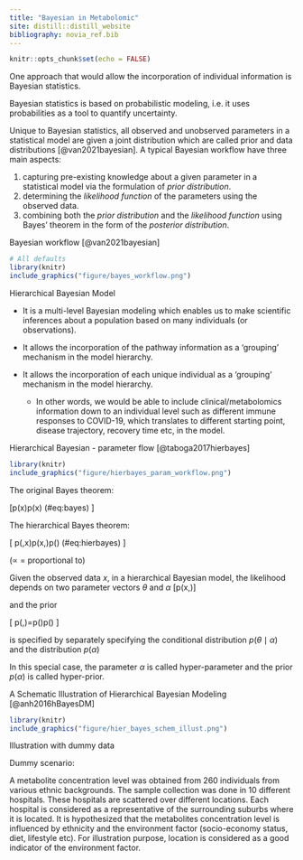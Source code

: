 ```yaml
---
title: "Bayesian in Metabolomic"
site: distill::distill_website
bibliography: novia_ref.bib
---
```


```r
knitr::opts_chunk$set(echo = FALSE)

```
One approach that would allow the incorporation of individual information is Bayesian statistics. 

Bayesian statistics is based on probabilistic modeling, i.e. it uses probabilities as a tool to quantify uncertainty. 

Unique to Bayesian statistics, all observed and unobserved parameters in a statistical model are given a joint distribution which are called prior and data distributions [@van2021bayesian]. A typical Bayesian workflow have three main aspects: 

1. capturing pre-existing knowledge about a given parameter in a statistical model via the formulation of *prior distribution*. 
2. determining the *likelihood function* of the parameters using the observed data. 
3. combining both the *prior distribution* and the *likelihood function* using Bayes' theorem in the form of the *posterior distribution*. 

Bayesian workflow [@van2021bayesian]

```r
# All defaults
library(knitr)
include_graphics("figure/bayes_workflow.png")
```

Hierarchical Bayesian Model 

- It is a multi-level Bayesian modeling which enables us to make scientific inferences about a population based on many individuals (or observations).

- It allows the incorporation of the pathway information as a 'grouping' mechanism in the model hierarchy. 

- It allows the incorporation of each unique individual as a 'grouping' mechanism in the model hierarchy. 
  - In other words, we would be able to include clinical/metabolomics information down to an individual level such as different immune responses to COVID-19, which translates to different starting point, disease trajectory, recovery time etc, in the model. 


Hierarchical Bayesian - parameter flow [@taboga2017hierbayes]

```r
library(knitr)
include_graphics("figure/hierbayes_param_workflow.png")
```

The original Bayes theorem: 

\[p\left(\theta\mid x\right)\propto p\left(x\mid\theta\right) 
  (\#eq:bayes) 
\]

The hierarchical Bayes theorem: 

\[
p\left(\alpha,\theta\mid x\right)\propto p\left(x\mid\theta,\alpha\right)p\left(\alpha\right)
(\#eq:hierbayes)
\]

($\propto$ = proportional to) 

Given the observed data *x*, in a hierarchical Bayesian model, the likelihood depends on two parameter vectors $\theta$ and $\alpha$ \[p\left(x\mid\theta,\alpha\right)\]

and the prior

\[
p\left(\alpha,\theta\right)=p\left(\theta\mid\alpha\right)p\left(\alpha\right)
\]

is specified by separately specifying the conditional distribution $p\left(\theta\mid\alpha\right)$ and the distribution $p\left(\alpha\right)$

In this special case, the parameter $\alpha$ is called hyper-parameter and the prior $p\left(\alpha\right)$ is called hyper-prior.


A Schematic Illustration of Hierarchical Bayesian Modeling [@anh2016hBayesDM]

```r
library(knitr)
include_graphics("figure/hier_bayes_schem_illust.png")
```

Illustration with dummy data

Dummy scenario: 

A metabolite concentration level was obtained from 260 individuals from various ethnic backgrounds. The sample collection was done in 10 different hospitals. These hospitals are scattered over different locations. Each hospital is considered as a representative of the surrounding suburbs where it is located. It is hypothesized that the metabolites concentration level is influenced by ethnicity and the environment factor (socio-economy status, diet, lifestyle etc). For illustration purpose, location is considered as a good indicator of the environment factor. 



